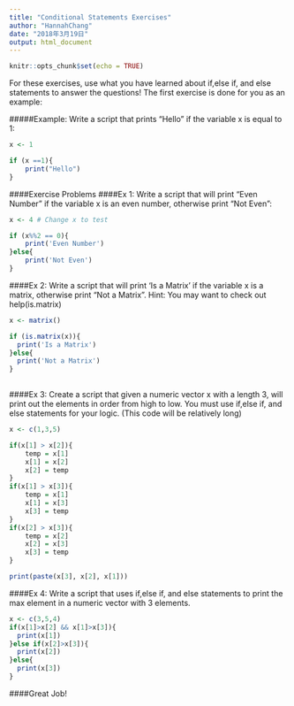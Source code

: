 ```yaml
---
title: "Conditional Statements Exercises"
author: "HannahChang"
date: "2018年3月19日"
output: html_document
---
```


```r
knitr::opts_chunk$set(echo = TRUE)
```

For these exercises, use what you have learned about if,else if, and else statements to answer the questions! The first exercise is done for you as an example:

#####Example: Write a script that prints "Hello" if the variable x is equal to 1:

```r
x <- 1

if (x ==1){
    print("Hello")
}
```


####Exercise Problems
####Ex 1: Write a script that will print "Even Number" if the variable x is an even number, otherwise print "Not Even":

```r
x <- 4 # Change x to test

if (x%%2 == 0){
    print('Even Number')
}else{
    print('Not Even')
}
```


####Ex 2: Write a script that will print 'Is a Matrix' if the variable x is a matrix, otherwise print "Not a Matrix". Hint: You may want to check out help(is.matrix)

```r
x <- matrix()

if (is.matrix(x)){
  print('Is a Matrix')
}else{
  print('Not a Matrix')
}
  
```


####Ex 3: Create a script that given a numeric vector x with a length 3, will print out the elements in order from high to low. You must use if,else if, and else statements for your logic. (This code will be relatively long)

```r
x <- c(1,3,5)

if(x[1] > x[2]){
	temp = x[1]
	x[1] = x[2]
	x[2] = temp
}
if(x[1] > x[3]){
	temp = x[1]
	x[1] = x[3]
	x[3] = temp
}
if(x[2] > x[3]){
	temp = x[2]
	x[2] = x[3]
	x[3] = temp
}

print(paste(x[3], x[2], x[1]))
```


####Ex 4: Write a script that uses if,else if, and else statements to print the max element in a numeric vector with 3 elements.

```r
x <- c(3,5,4)
if(x[1]>x[2] && x[1]>x[3]){
  print(x[1])
}else if(x[2]>x[3]){
  print(x[2])
}else{
  print(x[3])
}

```


####Great Job!